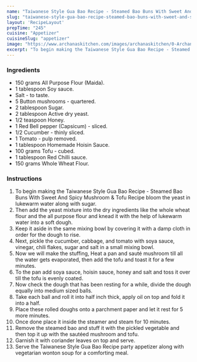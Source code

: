---
name: "Taiwanese Style Gua Bao Recipe - Steamed Bao Buns With Sweet And Spicy Mushroom & Tofu Recipe"
slug: "taiwanese-style-gua-bao-recipe-steamed-bao-buns-with-sweet-and-spicy-mushroom-tofu-recipe"
layout: 'RecipeLayout'
prepTime: "245"
cuisine: "Appetizer"
cuisineSlug: "appetizer"
image: "https://www.archanaskitchen.com/images/archanaskitchen/0-Archanas-Kitchen-Recipes/2016/oct13/Gua_Bao_Taiwan_Steamed_Bao_Buns_Recipe_With_Sweet_and_Spicy_Mushroom_and_Tofu-1.jpg"
excerpt: "To begin making the Taiwanese Style Gua Bao Recipe - Steamed Bao Buns With Sweet And Spicy Mushroom  Tofu Recipe bloom the yeast in lukewarm water along with sugar"
---

### Ingredients

- 150 grams All Purpose Flour (Maida).
- 1 tablespoon Soy sauce.
- Salt - to taste.
- 5 Button mushrooms - quartered.
- 2 tablespoon Sugar.
- 2 tablespoon Active dry yeast.
- 1/2 teaspoon Honey.
- 1 Red Bell pepper (Capsicum) - sliced.
- 1/2 Cucumber - thinly sliced.
- 1 Tomato - pulp removed.
- 1 tablespoon Homemade Hoisin Sauce.
- 100 grams Tofu - cubed.
- 1 tablespoon Red Chilli sauce.
- 150 grams Whole Wheat Flour.

### Instructions

1. To begin making the Taiwanese Style Gua Bao Recipe - Steamed Bao Buns With Sweet And Spicy Mushroom & Tofu Recipe bloom the yeast in lukewarm water along with sugar.
1. Then add the yeast mixture into the dry ingredients like the whole wheat flour and the all purpose flour and knead it with the help of lukewarm water into a soft dough.
1. Keep it aside in the same mixing bowl by covering it with a damp cloth in order for the dough to rise.
1. Next, pickle the cucumber, cabbage, and tomato with soya sauce, vinegar, chili flakes, sugar and salt in a small mixing bowl.
1. Now we will make the stuffing, Heat a pan and sauté mushroom till all the water gets evaporated, then add the tofu and toast it for a few minutes.
1. To the pan add soya sauce, hoisin sauce, honey and salt and toss it over till the tofu is evenly coated.
1. Now check the dough that has been resting for a while, divide the dough equally into medium sized balls.
1. Take each ball and roll it into half inch thick, apply oil on top and fold it into a half.
1. Place these rolled doughs onto a parchment paper and let it rest for 5 more minutes.
1. Once done place it inside the steamer and steam for 10 minutes.
1. Remove the steamed bao and stuff it with the pickled vegetable and then top it up with the sautéed mushroom and tofu.
1. Garnish it with coriander leaves on top and serve.
1. Serve the Taiwanese Style Gua Bao Recipe party appetizer along with vegetarian wonton soup for a comforting meal.
